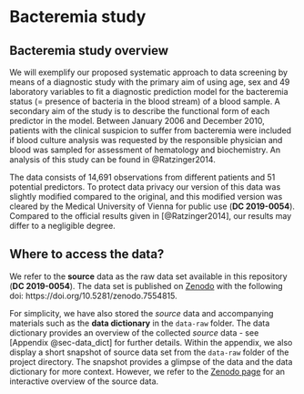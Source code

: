 # Bacteremia study  {#Bacteremia}

## Bacteremia study overview 

We will exemplify our proposed systematic approach to data screening by means of a diagnostic study with the primary aim of using age, sex and 49 laboratory variables to fit a diagnostic prediction model for the bacteremia status (= presence of bacteria in the blood stream) of a blood sample. A secondary aim of the study is to describe the functional form of each predictor in the model. Between January 2006 and December 2010, patients with the clinical suspicion to suffer from bacteremia were included if blood culture analysis was requested by the responsible physician and blood was sampled for assessment of hematology and biochemistry. An analysis of this study can be found in @Ratzinger2014.

The data consists of 14,691 observations from different patients and 51 potential predictors. To protect data privacy our version of this data was slightly modified compared to the original, and this modified version was cleared by the Medical University of Vienna for public use (**DC 2019-0054**). Compared to the official results given in [@Ratzinger2014], our results may differ to a negligible degree. 


## Where to access the data?

We refer to the **source** data as the raw data set available in this repository (**DC 2019-0054**). The data set is published on [Zenodo](https://doi.org/10.5281/zenodo.7554815) with the following doi: https://doi.org/10.5281/zenodo.7554815. 

For simplicity, we have also stored the *source* data and accompanying materials such as the **data dictionary** in the `data-raw` folder. The data dictionary provides an overview of the collected *source* data - see [Appendix @sec-data_dict] for further details. Within the appendix, we also display a short snapshot of source data set from the `data-raw` folder of the project directory. The snapshot provides a glimpse of the data and the data dictionary for more context. However, we refer to the [Zenodo page](https://doi.org/10.5281/zenodo.7554815) for an interactive overview of the source data. 
